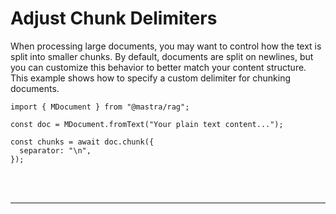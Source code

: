 
# Adjust Chunk Delimiters

When processing large documents, you may want to control how the text is split into smaller chunks. By default, documents are split on newlines, but you can customize this behavior to better match your content structure. This example shows how to specify a custom delimiter for chunking documents.

```tsx copy
import { MDocument } from "@mastra/rag";

const doc = MDocument.fromText("Your plain text content...");

const chunks = await doc.chunk({
  separator: "\n",
});
```

<br />
<br />
<hr className="dark:border-[#404040] border-gray-300" />
<br />
<br />
<GithubLink link={'https://github.com/mastra-ai/mastra/blob/main/examples/basics/rag/adjust-chunk-delimiters.ts'} />

